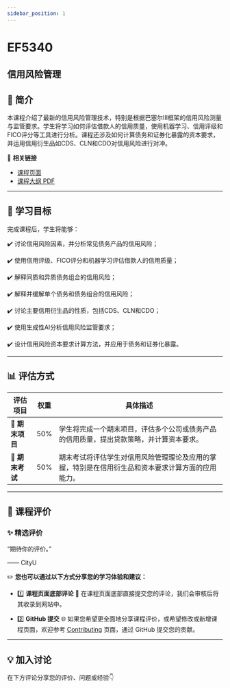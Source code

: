 ```yaml
---
sidebar_position: 1
---
```


# EF5340
## 信用风险管理

## **📘 简介**
本课程介绍了最新的信用风险管理技术，特别是根据巴塞尔III框架的信用风险测量与监管要求。学生将学习如何评估借款人的信用质量，使用机器学习、信用评级和FICO评分等工具进行分析。课程还涉及如何计算债务和证券化暴露的资本要求，并运用信用衍生品如CDS、CLN和CDO对信用风险进行对冲。

🔗 **相关链接**
- [课程页面](https://www.cityu.edu.hk/catalogue/pg/202526/course/EF5340.htm)
- [课程大纲 PDF](https://www.cityu.edu.hk/catalogue/pg/202526/course/EF5340.pdf)

---

## **🎯 学习目标**

完成课程后，学生将能够：

✔️ 讨论信用风险因素，并分析常见债务产品的信用风险；

✔️ 使用信用评级、FICO评分和机器学习评估借款人的信用质量；

✔️ 解释同质和异质债务组合的信用风险；

✔️ 解释并缓解单个债务和债务组合的信用风险；

✔️ 讨论主要信用衍生品的性质，包括CDS、CLN和CDO；

✔️ 使用生成性AI分析信用风险监管要求；

✔️ 设计信用风险资本要求计算方法，并应用于债务和证券化暴露。

---

## **📊 评估方式**

| **评估项目**          | **权重** | **具体描述**                                                                                       |
|----------------------|---------|---------------------------------------------------------------------------------------------------|
| **📄 期末项目**       | 50%     | 学生将完成一个期末项目，评估多个公司或债务产品的信用质量，提出贷款策略，并计算资本要求。        |
| **📝 期末考试**       | 50%     | 期末考试将评估学生对信用风险管理理论及应用的掌握，特别是在信用衍生品和资本要求计算方面的应用能力。 |

---

## **💬 课程评价**

### ✨ **精选评价**
<div className={commentStyles.commentBox}>
    <p className={commentStyles.commentText}>
        “期待你的评价。”
    </p>
    <p className={commentStyles.commentAuthor}>—— CityU</p>
</div>

✏️ **您也可以通过以下方式分享您的学习体验和建议：**

- 1️⃣ **课程页面底部评论**
💬 在课程页面底部直接提交您的评论，我们会审核后将其收录到网站中。

- 2️⃣ **GitHub 提交**
🌐 如果您希望更全面地分享课程评价，或希望修改或新增课程页面，欢迎参考 [Contributing](/contributing) 页面，通过 GitHub 提交您的贡献。



---

## **💡 加入讨论**

在下方评论分享您的评价、问题或经验👇
<Utterances />
